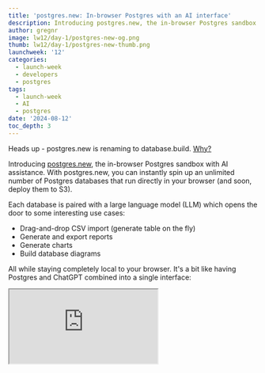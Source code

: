 ```yaml
---
title: 'postgres.new: In-browser Postgres with an AI interface'
description: Introducing postgres.new, the in-browser Postgres sandbox with AI assistance.
author: gregnr
image: lw12/day-1/postgres-new-og.png
thumb: lw12/day-1/postgres-new-thumb.png
launchweek: '12'
categories:
  - launch-week
  - developers
  - postgres
tags:
  - launch-week
  - AI
  - postgres
date: '2024-08-12'
toc_depth: 3
---
```


<Admonition type="caution">

Heads up - postgres.new is renaming to database.build. [Why?](/blog/database-build-live-share#new-name-databasebuild)

</Admonition>

Introducing [postgres.new](https://postgres.new), the in-browser Postgres sandbox with AI assistance. With postgres.new, you can instantly spin up an unlimited number of Postgres databases that run directly in your browser (and soon, deploy them to S3).

Each database is paired with a large language model (LLM) which opens the door to some interesting use cases:

- Drag-and-drop CSV import (generate table on the fly)
- Generate and export reports
- Generate charts
- Build database diagrams

All while staying completely local to your browser. It's a bit like having Postgres and ChatGPT combined into a single interface:

<div className="video-container">
  <iframe
    className="w-full"
    src="https://www.youtube-nocookie.com/embed/ooWaPVvljlU"
    title="I gave AI full control over my database (postgres.new)"
    allow="accelerometer; autoplay; clipboard-write; encrypted-media; fullscreen; gyroscope; picture-in-picture; web-share"
    allowfullscreen
  />
</div>

In this demo we cover several interesting use-cases:

- You have a CSV file that you want to quickly query and visualize. You could load it into Excel, but you're SQL-savvy and really just wish you could query it like a database.
- You're asking ChatGPT to help you write some SQL, but ideally you'd like to run it against a real database to know if it's correct. LLMs aren't perfect after all.
- You're building your next side project and it's time to plan your database. You've done this 1000 times before and wish you could just “describe” what you want and have AI do the work creating ER diagrams and SQL migrations.

## How it works

All queries in postgres.new run directly in your browser. There's no remote Postgres container or WebSocket proxy.

How is this possible? The star of the show is [PGlite](https://pglite.dev/), a WASM version of Postgres that can run directly in your browser. Our friends at [ElectricSQL](https://electric-sql.com/) released PGlite a few months ago after discovering a way to compile the real Postgres source to Web Assembly (more on this later).

## Motivation

There are a few things we wanted to achieve with postgres.new:

1. **AI-driven development:** We wanted to re-imagine the interaction between Postgres and AI. This gives a lot of leniency for making mistakes, which AI sometimes make (and let's face it: developers too).
2. **Postgres sandboxing:** we're big fans of sandboxes and notebooks. Since PGlite runs in the browser, it feels fast and disposable. You can spin up “a million little elephants” for doing data analysis using the same Postgres interface that we're familiar with in our daily development.
3. **Extremely cheap databases:** we're always looking for ways to offer developers _more databases for cheaper_. PGlite is still nascent, but we can see its potential for spinning up millions of cheap databases that can be stored and read from S3. This covers a variety of use cases that we see in the Biobase community.

## Features and how they work

So what exactly can you do with postgres.new? How do these work under the hood?

### AI assistant

We pair PGlite with a large language model (currently GPT-4o) and give it full reign over the database with no restricted permissions or confirmations required from the user. This is actually an important detail - and has opened new doors that other AI + Postgres tools struggle with.

As an analogy, the most helpful team members are those that can do their work without constant micromanagement. They only come ask for help when they're really stuck or need a second opinion.

Giving an AI model full autonomy over the database means that it can run multiple operations back-to-back without delay. It makes AI feel even more human-like and useful. A disposable in-browser database is what really makes this possible since there's no need to worry about data loss.

### CSV imports and exports

Drag-and-drop a CSV file directly onto the chat to instantly receive a new table with the data automatically imported into it. The language model will scan the CSV's header and a few sample rows to decide which data types to use for each column:

<div>
  <Img
    alt="CSV import"
    src={{
      light: '/images/blog/lw12/day-1/csv-import--light.png',
      dark: '/images/blog/lw12/day-1/csv-import--dark.png',
    }}
  />
</div>

Just like humans though, AI won't always get this right. There could have been a row of data it missed that didn't conform to the same data types that it expected, causing the import to fail. To solve this, we added the ability for AI to self-heal. Any SQL errors from Postgres are fed back to the language model so that it can try a few more attempts at solving the problem. This behaviour is triggered anytime AI executes SQL, not just CSV imports.

In addition to imports, you can ask AI to export any query to a CSV. This is useful if you wanted to quickly generate a few reports on a dataset then continue using that data in another program.

### Charts

Charts are a first-class feature within the chat. By simply adding the word “chart” (or similar) to your message, AI will execute the appropriate query using SQL then build a chart representing that data:

<div>
  <Img
    alt="Charts"
    src={{
      light: '/images/blog/lw12/day-1/charts--light.png',
      dark: '/images/blog/lw12/day-1/charts--dark.png',
    }}
  />
</div>

The goal is to make data visualization as fast as possible. You can generate everything you need from a single chat request rather than the usual steps of loading your CSV into Excel, tweaking the data, then navigating through the chart tools.

Under the hood we render these charts using [Chart.js](https://github.com/chartjs/Chart.js), one of the more mature charting libraries available in JavaScript. The choice a Chart.js was largely influenced by the language model (GPT-4o) which has a pretty good understanding of its syntax and configuration. The model will simply translate the SQL output to the equivalent Chart.js syntax, then render it onto the page. A nice side-effect from this is that you can ask AI to adjust the chart's type, colors, axises, title, or anything else you want to get it to render exactly as you wish, as long as Chart.js supports the feature you are requesting.

It's worth noting that Chart.js sometimes expects an inputs that can be a bit verbose, adding to cost and latency. In the future we'd like to experiment with other charting options that take a more terse input.

### ER diagrams and migrations

Usually ER diagrams are created before you write any SQL. After all, why get caught up in SQL syntax when you really only care about capturing your app's data and relationship requirements?

But with AI, this workflow shifts a bit. It's trivial for a language model to generate quality `CREATE` and `ALTER` statements in a matter of seconds. So why not let the model perform real DDL against a Postgres sandbox and simply generate the ER diagram based on these tables?

<div>
  <Img
    alt="ER Diagrams"
    src={{
      light: '/images/blog/lw12/day-1/db-diagram--light.png',
      dark: '/images/blog/lw12/day-1/db-diagram--dark.png',
    }}
  />
</div>

With this workflow, we can guarantee from the very beginning that the columns and relationships that we come up with can actually be implemented in a real database. If they can't, the database will just throw an error and AI will fix it. We then have the added bonus of accessing the real SQL code available when we're done, which can be copied over to our new app when we're ready:

<div>
  <Img alt="Migrations" src="/images/blog/lw12/day-1/migrations.png" />
</div>

Under the hood we use a browser-compatible version of [postgres-meta](https://github.com/biobase/postgres-meta) to load PGlite tables into JavaScript, then render them using the [schema visualizer](https://biobase.studio/blog/biobase-studio-3-0#schema-visualizer). For migrations, we scan through the chat history and concatenate all DDL-related SQL queries into a single view.

In the future, we would also like to support a “seeds” section that outputs `INSERT` statements for sample data created by the language model. Unfortunately we can't simply concatenate these queries together like we do with migrations, since table and column structure can change over time and break earlier seeds. To make this work properly we'll need something like a WASM version of `pg_dump` that can dump all data at the end (stay tuned - the ElectricSQL team is working on it!)

### Semantic search and RAG

ElectricSQL has been working hard to support real Postgres extensions in PGlite (compiled to WASM). One extension that was high on the priority list was [pgvector](https://github.com/pgvector/pgvector) which enables in-browser vector search.

pgvector is enabled by default in postgres.new, meaning you can create and query vector columns on any table immediately. Of course, this is only useful if you have real embeddings to work with - so we gave AI access to [Transformers.js](https://github.com/xenova/transformers.js) which allows you to generate text embeddings directly in the browser, then store/query them in PGlite.

<div>
  <Img
    alt="Vector search"
    src={{
      light: '/images/blog/lw12/day-1/vector--light.png',
      dark: '/images/blog/lw12/day-1/vector--dark.png',
    }}
  />
</div>

Under the hood, we store the embeddings in a `meta.embeddings` table then pass back to AI the resulting IDs for each embedding. We do this because embedding vectors are big, and sending these back and forth to the model is not only expensive, but also error prone. Instead, the language model is aware of the `meta.embeddings` table and simply subqueries to it when it needs access to an embedding.

We're excited to see what people do with this tool. We've found it has provided a perfect sandbox for experimenting with semantic search and RAG in a low risk environment.

### Deployments

With postgres.new we expect to have read-only deployments by the end of the week. This is important for one main reason: it's incredibly cheap to host a PGLite database in S3. While running a full Postgres database isn't _that_ expensive, there are use-cases where developers would love **most** of the features of Postgres but without the cost of running a full database. PGLite, served via S3, will open the floodgates to many use-cases: a replicated database per user; read-only [materialized](https://github.com/biobase/pg_replicate) databases for faster reads; search features hosted on the edge; maybe even a trimmed-down version of Biobase.

By itself PGlite is an embedded database which means you can't connect to it like a normal Postgres database via TCP connection. To support PGlite-backed deployments, we needed a way to recreate the TCP server component of Postgres and also parse real wire protocol messages so that people could connect to their database via any regular Postgres client.

This is how [pg-gateway](https://github.com/biobase-community/pg-gateway) was born: a TypeScript library that implements the Postgres wire protocol from the server-side. It provides APIs you can hook into to handle authentication requests, queries, and other client messages yourself.

<div>
  <Img
    alt="Deployments diagram"
    src={{
      light: '/images/blog/lw12/day-1/deployments-diagram--light.png',
      dark: '/images/blog/lw12/day-1/deployments-diagram--dark.png',
    }}
  />
</div>

Under the hood, PGlite _does_ support wire protocol messages (see more below), but only messages that you would see after the startup/auth handshake. So we designed pg-gateway handle the startup/TLS/authentication messages, then simply pass off future messages to PGlite.

There's a lot more juicy features we built into pg-gateway, but those will have to wait for its own blog post.

## PGlite deep dive

None of this would be possible without [PGlite](https://pglite.dev/), developed by our friends at [ElectricSQL](https://electric-sql.com/).

<div>
  <Img alt="PGlite website screenshot" src="/images/blog/lw12/day-1/pglite.png" />
</div>

### What is PGlite?

[PGlite](https://pglite.dev/) is a WASM (web assembly) build of Postgres packaged into a TypeScript/JavaScript client library. You can use it to run Postgres in the browser, Node.js, and Bun with no additional dependencies. This provides a number of use cases where it might be better than a full Postgres database:

- **Unit and CI testing:** PGlite is very fast to start and tear down. It's perfect for unit tests - you can have a unique fresh Postgres for each test.
- **Local development:** You can use PGlite as an alternative to a full local Postgres for development; simplifying your development environments.
- **Remote development, or local web containers:** As PGlite is so lightweight it can be easily embedded into remote containerised development environments, or in-browser web containers

### Data persistance

PGlite supports multiple backends for data persistence:

- the native file system when used in Node
- IndexedDB and OPFS when used in the browser

It's fast, with CRUD style queries executing in under 0.3 ms. It's ideal storing local state in a web app.

### Extension support

PGlite supports a large [catalog](https://pglite.dev/extensions/) of Postgres extensions. Here are two notable extensions that are useful in an embedded environment:

`pgvector`

[pgvector](https://pglite.dev/extensions/#pgvector) can be used for indexing and searching embeddings, typically as part of a AI workflow (retrieval augmented generation). As AI moves towards the user's device, performing vector searches close to the model is essential for reducing latency.

`live`

This is a new extension developed by [ElectricSQL](https://electric-sql.com/) as a client for their sync engine. It can synchronize a subset of your Postgres database in realtime to a user's device or an edge service.

### A technical overview of PGlite

Postgres normally runs under a multi-process forking model, each client connection is handed off to a child process by the postmaster process. However, in WASM there is no support for forking processes, and limited support for threads.

Fortunately, Postgres has a relatively unknown built-in [“single user mode”](https://www.postgresql.org/docs/current/app-postgres.html#APP-POSTGRES-SINGLE-USER) that is both single-process, and single-threaded. This is primarily designed to enable bootstrapping a new database, or for disaster recovery.

PGlite builds on the single user mode by adding Postgres wire protocol support, as standard Postgres only supports a minimal basic cancel REPL in single user mode, this enables parametrised queries and converting between Postgres types and the host languages types.

There are a number of of other things in Postgres that PGlite modifies to enable its use with WASM. These include:

- Support for [specifying a user](https://pglite.dev/docs/api#options) for the connection when starting under single-user mode, allowing permissions and RLS to be applied.
- Support for `COPY`, for loading CSVs or Postgres binary copy formats into the database. This was achieved by creating a virtual device on the VFS, [`/dev/blob`](https://pglite.dev/docs/api#dev-blob), which you can read and write to with the `COPY` command, and representing a JavaScript Blob object on the query.
- The addition of [`dumpDataDir`](https://pglite.dev/docs/api#dumpdatadir) and `loadDataDir` enabling the dumping and loading a tarball of the Postgres datadir.
- `pg_notify` has been modified to run in single-process mode, creating the foundations for a [live reactive query interface](https://pglite.dev/docs/live-queries) on top of `NOTIFY` and `LISTEN`.
- A new [OPFS (origin private filesystem) VFS](https://pglite.dev/docs/filesystems#opfs-ahp-fs) for browsers, providing better performance and support for databases significantly larger than can fit in memory.

## Coming soon

We like to ship early and often at Biobase, so there are a number of features in the backlog:

- **Deploy your database:** we're adding the ability to deploy your database to S3 and access it from anywhere on the internet (read-only to start).
- **Support for more file types:** we plan to add support for Word docs, images (via image embeddings), and more.
- **Database sharing:** Just like CodeSandbox, you'll soon be able to share databases with others using a unique URL.
- **PGlite OPFS support:** databases are currently stored in IndexedDB and we'll move this to [OPFS](https://developer.mozilla.org/en-US/docs/Web/API/File_System_API/Origin_private_file_system) to store files directly on the host filesystem.
- **Database exporting:** soon you'll be able to run a pg_dump of your database and restore it to any Postgres database.

## Open Source

As always, the work that we've done is open source and permissively licensed (as is the work by the Electric team). Here are all the open source repos if you want to give them a star, add an issue, or contribute some code yourself:

- [PGlite](https://github.com/electric-sql/pglite) (Apache 2.0): A WASM build of Postgres.
- [pg-gateway](https://github.com/biobase-community/pg-gateway) (MIT): Postgres wire protocol for the server-side.
- [postgres-new](https://github.com/biobase-community/postgres-new) (Apache 2.0): The frontend for [postgres.new](https://postgres.new).
- [transformers.js](https://github.com/xenova/transformers.js): Run Transformers directly in your browser
